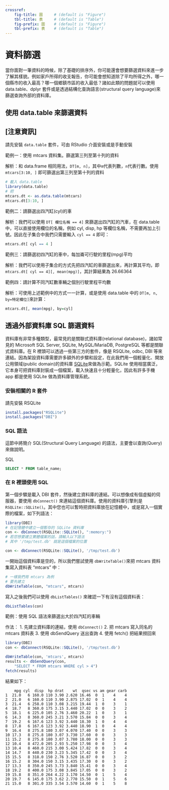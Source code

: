 ```yaml
---
crossref:
    fig-title: 圖     # (default is "Figure")
    tbl-title: 表     # (default is "Table")
    fig-prefix: 圖    # (default is "Figure")
    tbl-prefix: 表    # (default is "Table")
---
```

# 資料篩選

當你面對一筆資料的時候，除了基礎的排序外，你可能還會想要篩選資料來進一步了解其樣貌。例如家戶所得的收支報告，你可能會想知道除了平均所得之外，哪一個縣市的收入最高？哪一個鄉鎮市區的收入最低？諸如此類的問題就可以使用 data.table、dplyr 套件或是透過結構化查詢語言(structural query language)來篩選查詢外部的資料庫。

## 使用 data.table 來篩選資料

::: {.callout-note}
## [注意資訊]
請先安裝 ```data.table``` 套件，可由 RStudio 介面安裝或是手動安裝
:::

範例一：使用 mtcars 資料集。篩選第三列至第十列的資料

解析：和 data.frame 相同用法，```DT[m, n]```，其中```m```代表列數，```n```代表行數。使用 ```mtcars[3:10, ]``` 即可篩選出第三列至第十列的資料

```r
# 載入 data.table
library(data.table)
# 把
mtcars.dt <- as.data.table(mtcars)
mtcars.dt[3:10, ]
```

範例二：請篩選出四汽缸(cyl)的車

解析：我們可以使用 ```DT[ 欄位名稱 == 4]``` 來篩選出四汽缸的汽車，在 data.table 中，可以直接使用欄位的名稱，例如 cyl, disp, hp 等欄位名稱，不需要再加上引號。因此在子集合中我們只需要輸入 ```cyl == 4``` 即可：

```r
mtcars.dt[ cyl == 4 ]
```


範例三：請篩選初四汽缸的車中，每加崙可行駛的里程(mpg)平均

解析：我們可以使用子集合的方式先把四汽缸的車篩選出來，再計算其平均，即 ```mtcars.dt[ cyl == 4][, mean(mpg)]```，其計算結果為 26.66364

範例四：請計算不同汽缸數車輛之個別行駛里程平均數

解析：可使用上述範例中的方式一一計算，或是使用 data.table 中的 ```DT[m, n, by=特定欄位]```來計算：

```r
mtcars.dt[, mean(mpg), by=cyl]
```

## 透過外部資料庫 SQL 篩選資料

資料庫有非常多種類型，最常見的是關聯式資料庫(relational database)，諸如常見的 Microsoft SQL Server, SQLite, MySQL/MariaDB, PostgreSQL 等都是關聯式資料庫。在 R 裡頭可以透過一些第三方的套件，像是 RSQLite, odbc, DBI 等來連結。因為架設資料庫需要許多額外的步驟和設定，在此我們用一個輕量化、開放公用領域(public domain)的資料庫 [SQLite](https://sqlite.org/index.html)來做為示範。SQLite 使用相當廣泛，它本身可把資料庫封裝成一個檔案，載入快速且十分輕量化，因此有許多手機 app 都是使用 SQLite 做為資料庫管理系統。

### 安裝相關的 R 套件

請先安裝 RSQLite
```.r
install.packages("RSQLite")
install.packages("DBI")
```

### SQL 語法

這節中將簡介 SQL(Structural Query Language) 的語法，主要會以查詢(Query)來做說明。

SQL
```sql
SELECT * FROM table_name;
```

### 在 R 裡頭使用 SQL

第一個步驟是載入 DBI 套件，然後建立資料庫的連結。可以想像成有個虛擬的伺服器，要使用 ```dbConnect()``` 來連結這個資料庫。使用的資料庫引擎則是 ```RSQLite::SQLite()```。其中您也可以暫時把資料庫放在記憶體中，或是寫入一個實際的檔案，如下列語法：

```.r
library(DBI)
# 在記憶體中建立一個暫存的 SQLite 資料庫
con <- dbConnect(RSQLite::SQLite(), ":memory:")
# 若您想要建立實體檔案的話，請輸入以下語法
# 其中 '/tmp/test.db' 就是這個檔案的位置

con <- dbConnect(RSQLite::SQLite(), '/tmp/test.db')
```

一開始這個資料庫是空的，所以我們嘗試使用 ```dbWriteTable()```來把 mtcars 資料集寫入資料表  "mtcars" 中：

```.r
# 一樣我們用 mtcars 為例
# 要先建立
dbWriteTable(con, "mtcars", mtcars)
```

寫入之後我們可以使用 ```dbListTables()``` 來確認一下有沒有這個資料表：

```.r
dbListTables(con)
```

範例：使用 SQL 語法來篩選出大於四汽缸的車輛

作法：
1. 先建立資料庫的連結，使用 ```dbConnect()```
2. 把 mtcars 寫入同名的 mtcars 資料表
3. 使用 dbSendQuery 送出查詢
4. 使用 fetch() 把結果撈回來

```.r
library(DBI)
con <- dbConnect(RSQLite::SQLite(), '/tmp/test.db')

dbWriteTable(con, 'mtcars', mtcars)
results <- dbSendQuery(con,
    "SELECT * FROM mtcars WHERE cyl > 4")
fetch(results)
```
結果如下：
```
    mpg cyl  disp  hp drat    wt  qsec vs am gear carb
1  21.0   6 160.0 110 3.90 2.620 16.46  0  1    4    4
2  21.0   6 160.0 110 3.90 2.875 17.02  0  1    4    4
3  21.4   6 258.0 110 3.08 3.215 19.44  1  0    3    1
4  18.7   8 360.0 175 3.15 3.440 17.02  0  0    3    2
5  18.1   6 225.0 105 2.76 3.460 20.22  1  0    3    1
6  14.3   8 360.0 245 3.21 3.570 15.84  0  0    3    4
7  19.2   6 167.6 123 3.92 3.440 18.30  1  0    4    4
8  17.8   6 167.6 123 3.92 3.440 18.90  1  0    4    4
9  16.4   8 275.8 180 3.07 4.070 17.40  0  0    3    3
10 17.3   8 275.8 180 3.07 3.730 17.60  0  0    3    3
11 15.2   8 275.8 180 3.07 3.780 18.00  0  0    3    3
12 10.4   8 472.0 205 2.93 5.250 17.98  0  0    3    4
13 10.4   8 460.0 215 3.00 5.424 17.82  0  0    3    4
14 14.7   8 440.0 230 3.23 5.345 17.42  0  0    3    4
15 15.5   8 318.0 150 2.76 3.520 16.87  0  0    3    2
16 15.2   8 304.0 150 3.15 3.435 17.30  0  0    3    2
17 13.3   8 350.0 245 3.73 3.840 15.41  0  0    3    4
18 19.2   8 400.0 175 3.08 3.845 17.05  0  0    3    2
19 15.8   8 351.0 264 4.22 3.170 14.50  0  1    5    4
20 19.7   6 145.0 175 3.62 2.770 15.50  0  1    5    6
21 15.0   8 301.0 335 3.54 3.570 14.60  0  1    5    8
```
